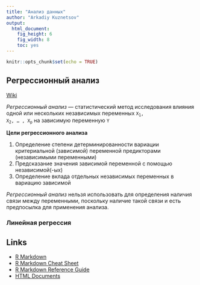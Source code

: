 ```yaml
---
title: "Анализ данных"
author: "Arkadiy Kuznetsov"
output: 
  html_document: 
    fig_height: 6
    fig_width: 8
    toc: yes
---
```


```r
knitr::opts_chunk$set(echo = TRUE)
```

## Регрессионный анализ
[Wiki](https://ru.wikipedia.org/wiki/Регрессионный_анализ)

*Регрессионный анализ* — статистический метод исследования влияния одной или нескольких независимых переменных 
<code>X<sub>1</sub>, X<sub>2</sub>, ... , X<sub>p</sub></code> на зависимую переменную  `Y`  

**Цели регрессионного анализа**

1. Определение степени детерминированности вариации критериальной (зависимой) переменной предикторами (независимыми переменными)
2. Предсказание значения зависимой переменной с помощью независимой(-ых)
3. Определение вклада отдельных независимых переменных в вариацию зависимой

*Регрессионный анализ* нельзя использовать для определения наличия связи между переменными, поскольку наличие такой связи и есть предпосылка для применения анализа.

### Линейная регрессия

## Links
* [R Markdown](http://rmarkdown.rstudio.com/lesson-1.html)
* [R Markdown Cheat Sheet](https://www.rstudio.org/links/r_markdown_cheat_sheet)
* [R Markdown Reference Guide](https://www.rstudio.org/links/r_markdown_reference_guide)
* [HTML Documents](http://rmarkdown.rstudio.com/html_document_format.html)
